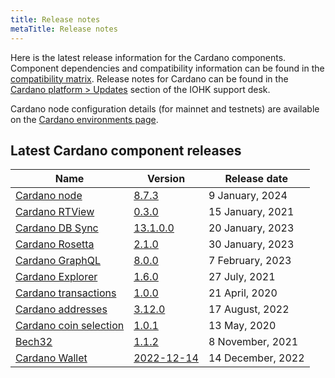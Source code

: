 ```yaml
---
title: Release notes
metaTitle: Release notes
---
```


Here is the latest release information for the Cardano components.
Component dependencies and compatibility information can be found in the [compatibility matrix](https://docs.cardano.org/tools/comp-matrix/).
Release notes for Cardano can be found in the [Cardano platform > Updates](https://iohk.zendesk.com/hc/en-us/sections/360002160134-Updates) section of the IOHK support desk.

Cardano node configuration details (for mainnet and testnets) are available on the [Cardano environments page](https://book.world.dev.cardano.org/environments.html).

## Latest Cardano component releases

Name | Version | Release date
-|-|-
[Cardano node](https://github.com/input-output-hk/cardano-node) | [8.7.3](https://github.com/IntersectMBO/cardano-node/releases/tag/8.7.3) | 9 January, 2024
[Cardano RTView](https://github.com/input-output-hk/cardano-rt-view) | [0.3.0](https://github.com/input-output-hk/cardano-rt-view/releases/tag/0.3.0) | 15 January, 2021
[Cardano DB Sync](https://github.com/input-output-hk/cardano-db-sync/releases) | [13.1.0.0](https://github.com/input-output-hk/cardano-db-sync/releases/tag/13.1.0.0) | 20 January, 2023
[Cardano Rosetta](https://github.com/input-output-hk/cardano-rosetta) | [2.1.0](https://github.com/cardano-foundation/cardano-rosetta/releases/tag/2.1.0) | 30 January, 2023
[Cardano GraphQL](https://github.com/input-output-hk/cardano-graphql) | [8.0.0](https://github.com/input-output-hk/cardano-graphql/releases/tag/8.0.0) | 7 February, 2023
[Cardano Explorer](https://github.com/input-output-hk/cardano-explorer-app) | [1.6.0](https://github.com/input-output-hk/cardano-explorer-app/releases/tag/1.6.0) | 27 July, 2021
[Cardano transactions](https://github.com/input-output-hk/cardano-transactions) | [1.0.0](https://github.com/input-output-hk/cardano-transactions/releases/tag/1.0.0) | 21 April, 2020
[Cardano addresses](https://github.com/input-output-hk/cardano-addresses) | [3.12.0](https://github.com/input-output-hk/cardano-addresses/releases/tag/3.12.0)| 17 August, 2022
[Cardano coin selection](https://github.com/input-output-hk/cardano-coin-selection) | [1.0.1](https://github.com/input-output-hk/cardano-coin-selection/releases/tag/v1.0.1) | 13 May, 2020
[Bech32](https://github.com/input-output-hk/bech32) | [1.1.2](https://github.com/input-output-hk/bech32/releases/tag/v1.1.2) | 8 November, 2021
[Cardano Wallet](https://github.com/input-output-hk/cardano-wallet) | [2022-12-14](https://github.com/input-output-hk/cardano-wallet/releases/tag/v2022-12-14) | 14 December, 2022


